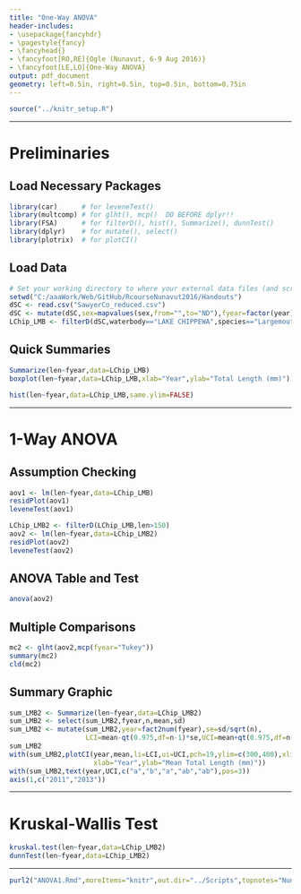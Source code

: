 ```yaml
---
title: "One-Way ANOVA"
header-includes:
- \usepackage{fancyhdr}
- \pagestyle{fancy}
- \fancyhead{}
- \fancyfoot[RO,RE]{Ogle (Nunavut, 6-9 Aug 2016)}
- \fancyfoot[LE,LO]{One-Way ANOVA}
output: pdf_document
geometry: left=0.5in, right=0.5in, top=0.5in, bottom=0.75in
---
```


```r
source("../knitr_setup.R")
```

----

# Preliminaries
## Load Necessary Packages
```r
library(car)      # for leveneTest()
library(multcomp) # for glht(), mcp()  DO BEFORE dplyr!!
library(FSA)      # for filterD(), hist(), Summarize(), dunnTest()
library(dplyr)    # for mutate(), select()
library(plotrix)  # for plotCI()
```

## Load Data
```r
# Set your working directory to where your external data files (and scripts) are located.
setwd("C:/aaaWork/Web/GitHub/RcourseNunavut2016/Handouts")
dSC <- read.csv("SawyerCo_reduced.csv")
dSC <- mutate(dSC,sex=mapvalues(sex,from="",to="ND"),fyear=factor(year))
LChip_LMB <- filterD(dSC,waterbody=="LAKE CHIPPEWA",species=="Largemouth Bass")
```

## Quick Summaries
```r
Summarize(len~fyear,data=LChip_LMB)
boxplot(len~fyear,data=LChip_LMB,xlab="Year",ylab="Total Length (mm)")
```
```r
hist(len~fyear,data=LChip_LMB,same.ylim=FALSE)
```

----

\vspace{-12pt}
# 1-Way ANOVA
\vspace{-12pt}
## Assumption Checking
\vspace{-12pt}
```r
aov1 <- lm(len~fyear,data=LChip_LMB)
residPlot(aov1)
leveneTest(aov1)
```

```r
LChip_LMB2 <- filterD(LChip_LMB,len>150)
aov2 <- lm(len~fyear,data=LChip_LMB2)
residPlot(aov2)
leveneTest(aov2)
```

\vspace{24pt}
## ANOVA Table and Test
```r
anova(aov2)
```

\newpage
## Multiple Comparisons
```r
mc2 <- glht(aov2,mcp(fyear="Tukey"))
summary(mc2)
cld(mc2)
```

\vspace{24pt}
## Summary Graphic
```r
sum_LMB2 <- Summarize(len~fyear,data=LChip_LMB2)
sum_LMB2 <- select(sum_LMB2,fyear,n,mean,sd)
sum_LMB2 <- mutate(sum_LMB2,year=fact2num(fyear),se=sd/sqrt(n),
                   LCI=mean-qt(0.975,df=n-1)*se,UCI=mean+qt(0.975,df=n-1)*se)
sum_LMB2
with(sum_LMB2,plotCI(year,mean,li=LCI,ui=UCI,pch=19,ylim=c(300,400),xlim=c(2009.8,2014.2),
                     xlab="Year",ylab="Mean Total Length (mm)"))
with(sum_LMB2,text(year,UCI,c("a","b","a","ab","ab"),pos=3))
axis(1,c("2011","2013"))
```

----

# Kruskal-Wallis Test
```r
kruskal.test(len~fyear,data=LChip_LMB2)
dunnTest(len~fyear,data=LChip_LMB2)
```

----

```r
purl2("ANOVA1.Rmd",moreItems="knitr",out.dir="../Scripts",topnotes="Nunavut 6-9-Aug-16")
```

